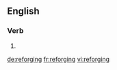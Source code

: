 ==English==

===Verb===
{{head|en}}

# {{present participle of|reforge}}

[[de:reforging]]
[[fr:reforging]]
[[vi:reforging]]